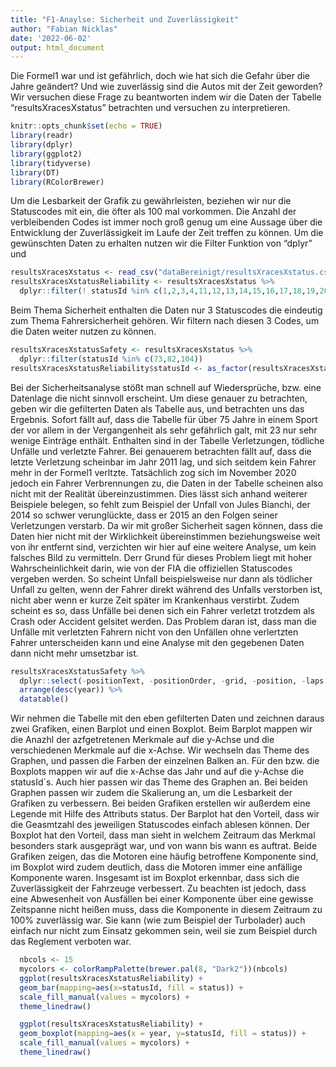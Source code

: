 ```yaml
---
title: "F1-Anaylse: Sicherheit und Zuverlässigkeit"
author: "Fabian Nicklas"
date: '2022-06-02'
output: html_document
---
```


Die Formel1 war und ist gefährlich, doch wie hat sich die Gefahr über die Jahre geändert? Und wie zuverlässig sind die Autos mit der Zeit geworden? Wir versuchen diese Frage zu beantworten indem wir die Daten der Tabelle "resultsXracesXstatus" betrachten und versuchen zu interpretieren. 
```r
knitr::opts_chunk$set(echo = TRUE)
library(readr)
library(dplyr)
library(ggplot2)
library(tidyverse)
library(DT)
library(RColorBrewer)
```

Um die Lesbarkeit der Grafik zu gewährleisten, beziehen wir nur die Statuscodes mit ein, die öfter als 100 mal vorkommen. Die Anzahl der verbleibenden Codes ist immer noch groß genug um eine Aussage über die Entwicklung der Zuverlässigkeit im Laufe der Zeit treffen zu können. Um die gewünschten Daten zu erhalten nutzen wir die Filter Funktion von "dplyr" und 
```r
resultsXracesXstatus <- read_csv("dataBereinigt/resultsXracesXstatus.csv")
resultsXracesXstatusReliability <- resultsXracesXstatus %>%
  dplyr::filter(! statusId %in% c(1,2,3,4,11,12,13,14,15,16,17,18,19,20,45,50,128,53,55,54,58,62,73,77,81,82,88,96,97,100,104,107,111,112,113,114,115,116,117,118,119,120,122,123,124,125,127,133,134,139, 135, 136, 137, 138, 129,110,102,103,105,28,33,35,39,46,49,56,59,61,63,70,71,72,74,78,79,85,87,89,90,92,93,106,26,34,41,66,132,126,76,65,21,29,30,32,38,40,42,43,47,67,68,75,83,84,91,94,95,98,99,108,109,121,130,131,24,27,31,36,48,51,60,64,86))
```

Beim Thema Sicherheit enthalten die Daten nur 3 Statuscodes die eindeutig zum Thema Fahrersicherheit gehören. Wir filtern nach diesen 3 Codes, um die Daten weiter nutzen zu können. 
```r
resultsXracesXstatusSafety <- resultsXracesXstatus %>%
  dplyr::filter(statusId %in% c(73,82,104))
resultsXracesXstatusReliability$statusId <- as_factor(resultsXracesXstatusReliability$statusId)
```

Bei der Sicherheitsanalyse stößt man schnell auf Wiedersprüche, bzw. eine Datenlage die nicht sinnvoll erscheint. Um diese genauer zu betrachten, geben wir die gefilterten Daten als Tabelle aus, und betrachten uns das Ergebnis. Sofort fällt auf, dass die Tabelle für über 75 Jahre in einem Sport der vor allem in der Vergangenheit als sehr gefährlich galt, mit 23 nur sehr wenige Einträge enthält. Enthalten sind in der Tabelle Verletzungen, tödliche Unfälle und  verletzte Fahrer. Bei genauerem betrachten fällt auf, dass die letzte Verletzung scheinbar im Jahr 2011 lag, und sich seitdem kein Fahrer mehr in der Formel1 verltzte. Tatsächlich zog sich im November 2020 jedoch ein Fahrer Verbrennungen zu, die Daten in der Tabelle scheinen also nicht mit der Realität übereinzustimmen. Dies lässt sich anhand weiterer Beispiele belegen, so fehlt zum Beispiel der Unfall von Jules Bianchi, der 2014 so schwer verunglückte, dass er 2015 an den Folgen seiner Verletzungen verstarb. Da wir mit großer Sicherheit sagen können, dass die Daten hier nicht mit der Wirklichkeit übereinstimmen beziehungsweise weit von ihr entfernt sind, verzichten wir hier auf eine weitere Analyse, um kein falsches Bild zu vermitteln. Derr Grund für dieses Problem liegt mit hoher Wahrscheinlichkeit darin, wie von der FIA die offiziellen Statuscodes vergeben werden. So scheint Unfall beispielsweise nur dann als tödlicher Unfall zu gelten, wenn der Fahrer direkt während des Unfalls verstorben ist, nicht aber wenn er kurze Zeit später im Krankenhaus verstirbt. Zudem scheint es so, dass Unfälle bei denen sich ein Fahrer verletzt trotzdem als Crash oder Accident gelsitet werden. Das Problem daran ist, dass man die Unfälle mit verletzten Fahrern nicht von den Unfällen ohne verlertzten Fahrer unterscheiden kann und eine Analyse mit den gegebenen Daten dann nicht mehr umsetzbar ist. 
```r
resultsXracesXstatusSafety %>% 
  dplyr::select(-positionText, -positionOrder, -grid, -position, -laps, -time, -milliseconds, -fastestLapTime, -fastestLap, -fastestLapSpeed, -fastestLapTimeConverted, -points, -rank, -circuitId, -circuitRef, -lat, -lng, -alt, -resultId, -location) %>%
  arrange(desc(year)) %>%
  datatable()
```

Wir nehmen die Tabelle mit den eben gefilterten Daten und zeichnen daraus zwei Grafiken, einen Barplot und einen Boxplot. Beim Barplot mappen wir die Anazhl der azfgetretenen Merkmale auf die y-Achse und die verschiedenen Merkmale auf die x-Achse. Wir wechseln das Theme des Graphen, und passen die Farben der einzelnen Balken an. Für den bzw. die Boxplots mappen wir auf die x-Achse das Jahr und auf die y-Achse die statusId´s. Auch hier passen wir das Theme des Graphen an. Bei beiden Graphen passen wir zudem die Skalierung an, um die Lesbarkeit der Grafiken zu verbessern. Bei beiden Grafiken erstellen wir außerdem eine Legende mit Hilfe des Attributs status. Der Barplot hat den Vorteil, dass wir die Geasmtzahl des jeweiligen Statuscodes einfach ablesen können. Der Boxplot hat den Vorteil, dass man sieht in welchem Zeitraum das Merkmal besonders stark ausgeprägt war, und von wann bis wann es auftrat. Beide Grafiken zeigen, das die Motoren eine häufig betroffene Komponente sind, im Boxplot wird zudem deutlich, dass die Motoren immer eine anfällige Komponente waren. Insgesamt ist im Boxplot erkennbar, dass sich die Zuverlässigkeit der Fahrzeuge verbessert. Zu beachten ist jedoch, dass eine Abwesenheit von Ausfällen bei einer Komponente über eine gewisse Zeitspanne nicht heißen muss, dass die Komponente in diesem Zeitraum zu 100% zuverlässig war. Sie kann (wie zum Beispiel der Turbolader) auch einfach nur nicht zum Einsatz gekommen sein, weil sie zum Beispiel durch das Reglement verboten war. 
```r
  nbcols <- 15
  mycolors <- colorRampPalette(brewer.pal(8, "Dark2"))(nbcols)
  ggplot(resultsXracesXstatusReliability) +
  geom_bar(mapping=aes(x=statusId, fill = status)) + 
  scale_fill_manual(values = mycolors) +
  theme_linedraw()

  ggplot(resultsXracesXstatusReliability) +
  geom_boxplot(mapping=aes(x = year, y=statusId, fill = status)) + 
  scale_fill_manual(values = mycolors) +
  theme_linedraw()
```
